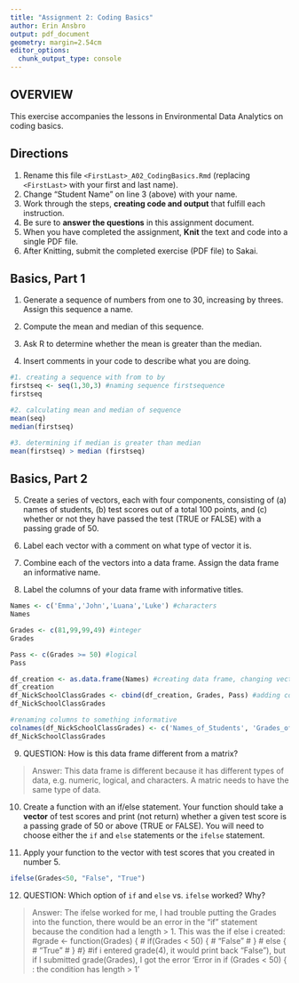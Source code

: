 ```yaml
---
title: "Assignment 2: Coding Basics"
author: Erin Ansbro
output: pdf_document
geometry: margin=2.54cm
editor_options: 
  chunk_output_type: console
---
```


## OVERVIEW

This exercise accompanies the lessons in Environmental Data Analytics on coding basics.

## Directions

1.  Rename this file `<FirstLast>_A02_CodingBasics.Rmd` (replacing `<FirstLast>` with your first and last name).
2.  Change "Student Name" on line 3 (above) with your name.
3.  Work through the steps, **creating code and output** that fulfill each instruction.
4.  Be sure to **answer the questions** in this assignment document.
5.  When you have completed the assignment, **Knit** the text and code into a single PDF file.
6.  After Knitting, submit the completed exercise (PDF file) to Sakai.

## Basics, Part 1

1.  Generate a sequence of numbers from one to 30, increasing by threes. Assign this sequence a name.

2.  Compute the mean and median of this sequence.

3.  Ask R to determine whether the mean is greater than the median.

4.  Insert comments in your code to describe what you are doing.

```r
#1. creating a sequence with from to by
firstseq <- seq(1,30,3) #naming sequence firstsequence
firstseq

#2. calculating mean and median of sequence
mean(seq)
median(firstseq)

#3. determining if median is greater than median
mean(firstseq) > median (firstseq)
```

## Basics, Part 2

5.  Create a series of vectors, each with four components, consisting of (a) names of students, (b) test scores out of a total 100 points, and (c) whether or not they have passed the test (TRUE or FALSE) with a passing grade of 50.

6.  Label each vector with a comment on what type of vector it is.

7.  Combine each of the vectors into a data frame. Assign the data frame an informative name.

8.  Label the columns of your data frame with informative titles.

```r
Names <- c('Emma','John','Luana','Luke') #characters
Names

Grades <- c(81,99,99,49) #integer
Grades

Pass <- c(Grades >= 50) #logical
Pass

df_creation <- as.data.frame(Names) #creating data frame, changing vector to data frame, the binding columns
df_creation
df_NickSchoolClassGrades <- cbind(df_creation, Grades, Pass) #adding columns to data frame
df_NickSchoolClassGrades

#renaming columns to something informative
colnames(df_NickSchoolClassGrades) <- c('Names_of_Students', 'Grades_of_Students', 'Did_Student_Pass')
df_NickSchoolClassGrades 
```

9.  QUESTION: How is this data frame different from a matrix?

> Answer: This data frame is different because it has different types of data, e.g. numeric, logical, and characters. A matric needs to have the same type of data.

10. Create a function with an if/else statement. Your function should take a **vector** of test scores and print (not return) whether a given test score is a passing grade of 50 or above (TRUE or FALSE). You will need to choose either the `if` and `else` statements or the `ifelse` statement. 

11. Apply your function to the vector with test scores that you created in number 5.

```r

ifelse(Grades<50, "False", "True")

```

12. QUESTION: Which option of `if` and `else` vs. `ifelse` worked? Why?

> Answer: The ifelse worked for me, I had trouble putting the Grades into the function, there would be an error in the "if" statement because the condition had a length > 1. This was the if else i created:
#grade <- function(Grades) {
#  if(Grades < 50) {
#    "False"
#  } 
#  else {
#    "True"
#  }
#}
#if i entered grade(4), it would print back "False"), but if I submitted grade(Grades), I got the error 'Error in if (Grades < 50) { : the condition has length > 1'
